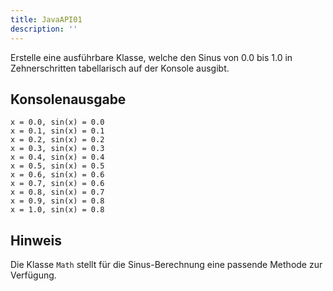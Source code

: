 ```yaml
---
title: JavaAPI01
description: ''
---
```



Erstelle eine ausführbare Klasse, welche den Sinus von 0.0 bis 1.0 in
Zehnerschritten tabellarisch auf der Konsole ausgibt.

## Konsolenausgabe

```console
x = 0.0, sin(x) = 0.0
x = 0.1, sin(x) = 0.1
x = 0.2, sin(x) = 0.2
x = 0.3, sin(x) = 0.3
x = 0.4, sin(x) = 0.4
x = 0.5, sin(x) = 0.5
x = 0.6, sin(x) = 0.6
x = 0.7, sin(x) = 0.6
x = 0.8, sin(x) = 0.7
x = 0.9, sin(x) = 0.8
x = 1.0, sin(x) = 0.8
```

## Hinweis

Die Klasse `Math` stellt für die Sinus-Berechnung eine passende Methode zur
Verfügung.

<Exercise pullRequest="30" branchSuffix="java-api/01" />
